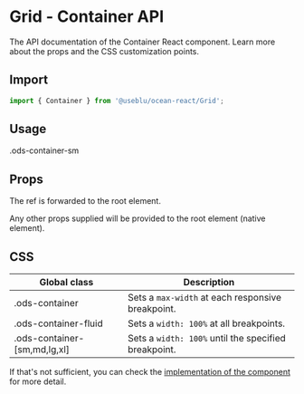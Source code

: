 
<Meta title="Components/Grid/Container" component={Container} />

# Grid - Container API

The API documentation of the Container React component. Learn more about the props and the CSS customization points.

## Import

```javascript
import { Container } from '@useblu/ocean-react/Grid';
```

## Usage

<Canvas withSource="open">
  <Story name="Usage">
    <Container fluid="sm">.ods-container-sm</Container>
  </Story>
</Canvas>

## Props

<ArgsTable of="." />

The ref is forwarded to the root element.

Any other props supplied will be provided to the root element (native element).

## CSS

| Global class                 | Description                                          |
| ---------------------------- | ---------------------------------------------------- |
| .ods-container               | Sets a `max-width` at each responsive breakpoint.    |
| .ods-container-fluid         | Sets a `width: 100%` at all breakpoints.             |
| .ods-container-[sm,md,lg,xl] | Sets a `width: 100%` until the specified breakpoint. |

If that's not sufficient, you can check the [implementation of the component](https://github.com/ocean-ds/ocean-web/blob/master/packages/ocean-react/src/Grid/Container.tsx) for more detail.
